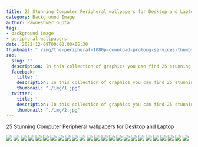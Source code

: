 ```yaml
---
title: 25 Stunning Computer Peripheral wallpapers for Desktop and Laptop
category: Background Image
author: Pawneshwer Gupta
tags:
- background image
- peripheral wallpapers
date: 2022-12-09T00:00:00+05:30
thumbnail: "./img/the-peripheral-1080p-download-prolong-services-thumbs.jpg"
seo:
  slug: ''
  description: In this collection of graphics you can find 25 stunning computer peripheral wallpapers. All wallpapers are licensed under commercial-use waiver.
  facebook:
    title: ''
    description: In this collection of graphics you can find 25 stunning computer peripheral wallpapers. All wallpapers are licensed under commercial-use waiver.
    thumbnail: "./img/1.jpg"
  twitter:
    title: ''
    description: In this collection of graphics you can find 25 stunning computer peripheral wallpapers. All wallpapers are licensed under commercial-use waiver.
    thumbnail: "./img/2.jpg"
---
```

25 Stunning Computer Peripheral wallpapers for Desktop and Laptop

![](./img/the-peripheral-1080p-download-1.jpg)
![](./img/the-peripheral-1080p-download-2.jpg)
![](./img/the-peripheral-1080p-download-3.jpg)
![](./img/the-peripheral-1080p-download-4.jpg)
![](./img/the-peripheral-1080p-download-5.jpg)
![](./img/the-peripheral-1080p-download-6.jpg)
![](./img/the-peripheral-1080p-download-7.jpg)
![](./img/the-peripheral-1080p-download-8.jpg)
![](./img/the-peripheral-1080p-download-9.jpg)
![](./img/the-peripheral-1080p-download-10.jpg)
![](./img/the-peripheral-1080p-download-11.jpg)
![](./img/the-peripheral-1080p-download-12.jpg)
![](./img/the-peripheral-1080p-download-13.jpg)
![](./img/the-peripheral-1080p-download-14.jpg)
![](./img/the-peripheral-1080p-download-15.jpg)
![](./img/the-peripheral-1080p-download-16.jpg)
![](./img/the-peripheral-1080p-download-17.jpg)
![](./img/the-peripheral-1080p-download-18.jpg)
![](./img/the-peripheral-1080p-download-19.jpg)
![](./img/the-peripheral-1080p-download-20.jpg)
![](./img/the-peripheral-1080p-download-21.jpg)
![](./img/the-peripheral-1080p-download-22.jpg)
![](./img/the-peripheral-1080p-download-23.jpg)
![](./img/the-peripheral-1080p-download-24.jpg)
![](./img/the-peripheral-1080p-download-25.jpg)